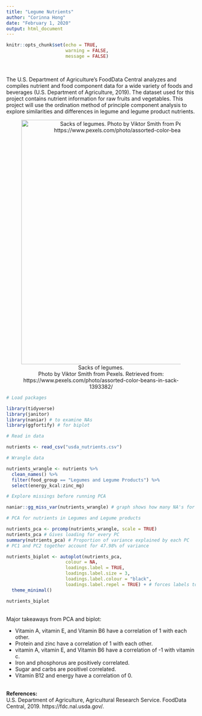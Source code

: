 ```yaml
---
title: "Legume Nutrients"
author: "Corinna Hong"
date: "February 1, 2020"
output: html_document
---
```


```r
knitr::opts_chunk$set(echo = TRUE,
                      warning = FALSE,
                      message = FALSE)
```

<br>

The U.S. Department of Agriculture's FoodData Central analyzes and compiles nutrient and food component data for a wide variety of foods and beverages (U.S. Department of Agriculture, 2019). The dataset used for this project contains nutrient information for raw fruits and vegetables. This project will use the ordination method of principle component analysis to explore similarities and differences in legume and legume product nutrients.   

<center>

![Sacks of legumes. <br> Photo by Viktor Smith from Pexels. Retrieved from: https://www.pexels.com/photo/assorted-color-beans-in-sack-1393382/](legumes.jpeg){width=650px}

</center>


<style>
p.caption {
  font-size: 0.9em;
  font-style: italic;
  color: grey;
  margin-right: 10%;
  margin-left: 14%;  
  text-align: left;
}
</style>


```r

# Load packages

library(tidyverse)
library(janitor)
library(naniar) # to examine NAs
library(ggfortify) # for biplot

```

```r

# Read in data

nutrients <- read_csv("usda_nutrients.csv")

```

```r

# Wrangle data

nutrients_wrangle <- nutrients %>% 
  clean_names() %>%
  filter(food_group == "Legumes and Legume Products") %>% 
  select(energy_kcal:zinc_mg)

```

```r

# Explore missings before running PCA

naniar::gg_miss_var(nutrients_wrangle) # graph shows how many NA's for each variable (showed none for the data I have selected)

```

```r

# PCA for nutrients in Legumes and Legume products

nutrients_pca <- prcomp(nutrients_wrangle, scale = TRUE)
nutrients_pca # Gives loading for every PC
summary(nutrients_pca) # Proportion of variance explained by each PC
# PC1 and PC2 together account for 47.98% of variance

```

```r

nutrients_biplot <- autoplot(nutrients_pca,
                      colour = NA,
                      loadings.label = TRUE,
                      loadings.label.size = 3,
                      loadings.label.colour = "black",
                      loadings.label.repel = TRUE) + # forces labels to "repel" each other a little
  theme_minimal()

nutrients_biplot

```
<br>
Major takeaways from PCA and biplot:
<br>

- Vitamin A, vitamin E, and Vitamin B6 have a correlation of 1 with each other.
- Protein and zinc have a correlation of 1 with each other.
- vitamin A, vitamin E, and Vitamin B6 have a correlation of -1 with vitamin c.
- Iron and phosphorus are positively correlated.
- Sugar and carbs are positivel correlated.
- Vitamin B12 and energy have a correlation of 0.

<br>
**References:**
<br>
U.S. Department of Agriculture, Agricultural Research Service. FoodData Central, 2019. https://fdc.nal.usda.gov/.